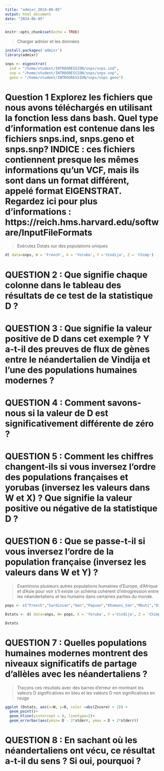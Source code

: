 ```yaml
---
title: "admixr_2024-06-05"
output: html_document
date: "2024-06-05"
---
```


```r
knitr::opts_chunk$set(echo = TRUE)
```


> Charger admixr et les données

``` r

install.packages('admixr')
library(admixr)

snps <- eigenstrat(
  ind = "/home/student/INTROGRESSION/snps/snps.ind", 
  snp = "/home/student/INTROGRESSION/snps/snps.snp", 
  geno = "/home/student/INTROGRESSION/snps/snps.geno")

```

# Question 1 Explorez les fichiers que nous avons téléchargés en utilisant la fonction less dans bash. Quel type d'information est contenue dans les fichiers snps.ind, snps.geno et snps.snp? INDICE : ces fichiers contiennent presque les mêmes informations qu'un VCF, mais ils sont dans un format différent, appelé format EIGENSTRAT. Regardez ici pour plus d'informations : https://reich.hms.harvard.edu/software/InputFileFormats

> Exécutez Dstats sur des populations uniques

```r

d( data=snps, W = 'French', X = 'Yoruba', Y ='Vindija', Z = 'Chimp')

```

# QUESTION 2 : Que signifie chaque colonne dans le tableau des résultats de ce test de la statistique D ?

# QUESTION 3 : Que signifie la valeur positive de D dans cet exemple ? Y a-t-il des preuves de flux de gènes entre le néandertalien de Vindija et l'une des populations humaines modernes ?

# QUESTION 4 : Comment savons-nous si la valeur de D est significativement différente de zéro ?

# QUESTION 5 : Comment les chiffres changent-ils si vous inversez l'ordre des populations françaises et yorubas (inversez les valeurs dans W et X) ? Que signifie la valeur positive ou négative de la statistique D ?

# QUESTION 6 : Que se passe-t-il si vous inversez l'ordre de la population française (inversez les valeurs dans W et Y) ?

> Examinons plusieurs autres populations humaines d'Europe, d'Afrique et d'Asie pour voir s'il existe un schéma cohérent d'introgression entre les néandertaliens et les humains dans certaines parties du monde.

```r

pops <- c("French","Sardinian","Han","Papuan","Khomani_San","Mbuti","Dinka")  

Dstats <- d( data=snps, W= pops, X = 'Yoruba', Y ='Vindija', Z = 'Chimp')

Dstats
```

# QUESTION 7 : Quelles populations humaines modernes montrent des niveaux significatifs de partage d'allèles avec les néandertaliens ?

> Traçons ces résultats avec des barres d'erreur en montrant les valeurs D significatives en bleu et les valeurs D non significatives en rouge

```r

ggplot (Dstats, aes(x=W, y=D, color =abs(Zscore) > 2)) +
  geom_point()+
  geom_hline(yintercept = 0, linetype=2)+
  geom_errorbar(aes(ymin= D - 2*stderr, ymax = D + 2*stderr))


```

# QUESTION 8 : En sachant où les néandertaliens ont vécu, ce résultat a-t-il du sens ? Si oui, pourquoi ?